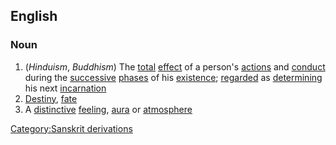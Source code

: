 ==English==
===Noun===
{{wikipedia}}
#(''Hinduism'', ''Buddhism'') The [[total]] [[effect]] of a person's [[action]]s and [[conduct]] during the [[successive]] [[phase]]s of his [[existence]]; [[regard]]ed as [[determining]] his next [[incarnation]]
#[[Destiny]], [[fate]]
#A [[distinctive]] [[feeling]], [[aura]] or [[atmosphere]]
[[Category:Sanskrit derivations]]